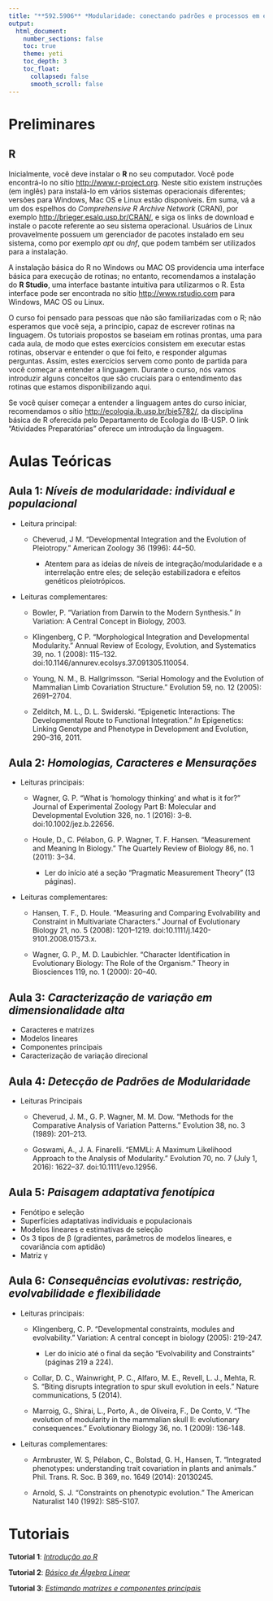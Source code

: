 ```yaml
---
title: "**592.5906** *Modularidade: conectando padrões e processos em evolução multivariada*"
output:
  html_document:
    number_sections: false
    toc: true
    theme: yeti
    toc_depth: 3
    toc_float: 
      collapsed: false
      smooth_scroll: false
---
```


# Preliminares

## R

Inicialmente, você deve instalar o **R** no seu computador. 
Você pode encontrá-lo no sítio <http://www.r-project.org>.
Neste sítio existem instruções (em inglês) para instalá-lo em vários sistemas operacionais diferentes; versões para Windows, Mac OS e Linux estão disponíveis.
Em suma, vá a um dos espelhos do *Comprehensive R Archive Network* (CRAN), por exemplo <http://brieger.esalq.usp.br/CRAN/>, e siga os links de download e instale o pacote referente ao seu sistema operacional.
Usuários de Linux provavelmente possuem um gerenciador de pacotes instalado em seu sistema, como por
exemplo *apt* ou *dnf*, que podem também ser utilizados para a instalação.

A instalação básica do R no Windows ou MAC OS providencia uma interface básica para execução de rotinas; no entanto, recomendamos a instalação do **R Studio**, uma interface bastante intuitiva para
utilizarmos o R. 
Esta interface pode ser encontrada no sítio <http://www.rstudio.com> para Windows, MAC OS ou Linux.

O curso foi pensado para pessoas que não são familiarizadas com o R; não esperamos que você seja, a princípio, capaz de escrever rotinas na linguagem. 
Os tutoriais propostos se baseiam em rotinas prontas, uma para cada aula, de modo que estes exercícios consistem em executar estas rotinas, observar e entender o que foi feito, e responder algumas perguntas. 
Assim, estes exercícios servem como ponto de partida para você começar a entender a linguagem. 
Durante o curso, nós vamos introduzir alguns conceitos que são cruciais para o entendimento das rotinas que estamos disponibilizando aqui.

Se você quiser começar a entender a linguagem antes do curso iniciar, recomendamos o sítio <http://ecologia.ib.usp.br/bie5782/>, da disciplina básica de R oferecida pelo Departamento de Ecologia do IB-USP. 
O link "Atividades Preparatórias" oferece um introdução da linguagem.

# Aulas Teóricas

## Aula 1: *Níveis de modularidade: individual e populacional*

+ Leitura principal: 

  * Cheverud, J M. “Developmental Integration and the Evolution of Pleiotropy.” American Zoology 36 (1996): 44–50.

    * Atentem para as ideias de níveis de integração/modularidade e a interrelação entre eles; de seleção estabilizadora e efeitos genéticos pleiotrópicos.

+ Leituras complementares: 
  
  * Bowler, P. “Variation from Darwin to the Modern Synthesis.” *In* Variation: A Central Concept in Biology, 2003. 
  
  * Klingenberg, C P. “Morphological Integration and Developmental Modularity.” Annual Review of Ecology, Evolution, and Systematics 39, no. 1 (2008): 115–132. doi:10.1146/annurev.ecolsys.37.091305.110054.

  * Young, N. M., B. Hallgrímsson. “Serial Homology and the Evolution of Mammalian Limb Covariation Structure.” Evolution 59, no. 12 (2005): 2691–2704.

  * Zelditch, M. L., D. L. Swiderski. “Epigenetic Interactions: The Developmental Route to Functional Integration.” *In* Epigenetics: Linking Genotype and Phenotype in Development and Evolution, 290–316, 2011.

## Aula 2: *Homologias, Caracteres e Mensurações* 

<!--- + [Apresentação](Aulas/02/index.html?presentme=false) -->

<!--- + [Transcrição](Aulas/02/guia.pdf) -->

+ Leituras principais:

  * Wagner, G. P. “What is 'homology thinking' and what is it for?” Journal of Experimental Zoology Part B: Molecular and Developmental Evolution 326, no. 1 (2016): 3–8. doi:10.1002/jez.b.22656.

  * Houle, D., C. Pélabon, G. P. Wagner, T. F. Hansen. “Measurement and Meaning In Biology.” The Quartely Review of Biology 86, no. 1 (2011): 3–34.
    
	* Ler do início até a seção “Pragmatic Measurement Theory” (13 páginas).

+ Leituras complementares:
  
  * Hansen, T. F., D. Houle. “Measuring and Comparing Evolvability and Constraint in Multivariate Characters.” Journal of Evolutionary Biology 21, no. 5 (2008): 1201–1219. doi:10.1111/j.1420-9101.2008.01573.x.

  * Wagner, G. P., M. D. Laubichler. “Character Identification in Evolutionary Biology: The Role of the Organism.” Theory in Biosciences 119, no. 1 (2000): 20–40.

## Aula 3: *Caracterização de variação em dimensionalidade alta*

+ Caracteres e matrizes
+ Modelos lineares
+ Componentes principais
+ Caracterização de variação direcional

## Aula 4: *Detecção de Padrões de Modularidade*

+ Leituras Principais

  * Cheverud, J. M., G. P. Wagner, M. M. Dow. “Methods for the Comparative Analysis of Variation Patterns.” Evolution 38, no. 3 (1989): 201–213.

  * Goswami, A., J. A. Finarelli. “EMMLi: A Maximum Likelihood Approach to the Analysis of Modularity.” Evolution 70, no. 7 (July 1, 2016): 1622–37. doi:10.1111/evo.12956.


## Aula 5: *Paisagem adaptativa fenotípica*

+ Fenótipo e seleção
+ Superfícies adaptativas individuais e populacionais
+ Modelos lineares e estimativas de seleção
+ Os 3 tipos de &#x03B2; (gradientes, parâmetros de modelos lineares, e covariância com aptidão)
+ Matriz &#x03B3;

## Aula 6: *Consequências evolutivas: restrição, evolvabilidade e flexibilidade*

+ Leituras principais:

  * Klingenberg, C. P. “Developmental constraints, modules and evolvability.” Variation: A central concept in biology (2005): 219-247.
    
	* Ler do início até o final da seção "Evolvability and Constraints" (páginas 219 a 224). 

  * Collar, D. C., Wainwright, P. C., Alfaro, M. E., Revell, L. J., Mehta, R. S. “Biting disrupts integration to spur skull evolution in eels.” Nature communications, 5 (2014). 

  * Marroig, G., Shirai, L., Porto, A., de Oliveira, F., De Conto, V. “The evolution of modularity in the mammalian skull II: evolutionary consequences.”  Evolutionary Biology 36, no. 1 (2009): 136-148.

+ Leituras complementares:
  * Armbruster, W. S, Pélabon, C., Bolstad, G. H., Hansen, T. “Integrated phenotypes: understanding trait covariation in plants and animals.” Phil. Trans. R. Soc. B 369, no. 1649 (2014): 20130245.

  * Arnold, S. J. “Constraints on phenotypic evolution.” The American Naturalist 140 (1992): S85-S107.

# Tutoriais

**Tutorial 1**: [*Introdução ao R*](Tutoriais/inicio.html)

**Tutorial 2**: [*Básico de Álgebra Linear*](Tutoriais/algelin.html)

**Tutorial 3**: [*Estimando matrizes e componentes principais*](Tutoriais/matrizes.html)

